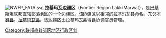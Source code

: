 [[File:NWFP_FATA.svg|right]]
'''拉基玛瓦边疆区'''（Frontier Region Lakki Marwat），是[[巴基斯坦|巴基斯坦]][[联邦直辖部落地区|联邦直辖部落地区]]的一个边疆区。该边疆区以相邻的[[拉基玛瓦县|拉基玛瓦县]]命名。东邻[[本努县|本努县]]、[[拉基玛瓦县|拉基玛瓦县]]。该边疆区由拉基玛瓦县得县协调官员管理。

{{联邦直辖部落地区行政区划}}
[[Category:联邦直辖部落地区行政区划|Category:联邦直辖部落地区行政区划]]
